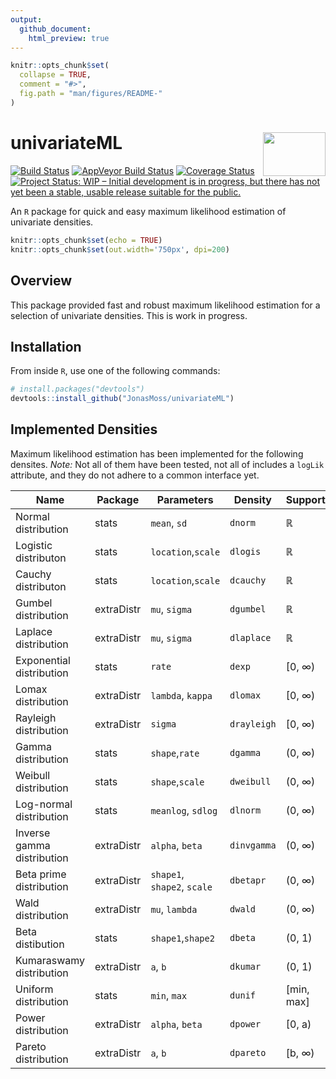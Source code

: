 ```yaml
---
output:
  github_document:
    html_preview: true
---
```


<!-- README.md is generated from README.Rmd. Please edit that file -->

```r
knitr::opts_chunk$set(
  collapse = TRUE,
  comment = "#>",
  fig.path = "man/figures/README-"
)
```

# univariateML <img src="man/figures/logo.png" align="right" width="100" height="70" />
[![Build Status](https://travis-ci.org/JonasMoss/univariateML.svg?branch=master)](https://travis-ci.org/JonasMoss/univariateML)
[![AppVeyor Build Status](https://ci.appveyor.com/api/projects/status/github/JonasMoss/univariateML?branch=master&svg=true)](https://ci.appveyor.com/project/JonasMoss/univariateML)
[![Coverage Status](https://codecov.io/gh/JonasMoss/univariateML/branch/master/graph/badge.svg)](https://codecov.io/gh/JonasMoss/univariateML?branch=master)
[![Project Status: WIP – Initial development is in progress, but there has not yet been a stable, usable release suitable for the public.](https://www.repostatus.org/badges/latest/wip.svg)](https://www.repostatus.org/#wip)

An `R` package for quick and easy maximum likelihood estimation of univariate densities.
```r
knitr::opts_chunk$set(echo = TRUE)
knitr::opts_chunk$set(out.width='750px', dpi=200)
```

## Overview
This package provided fast and robust maximum likelihood estimation for a 
selection of univariate densities. This is work in progress.

## Installation
From inside `R`, use one of the following commands:
```r
# install.packages("devtools")
devtools::install_github("JonasMoss/univariateML")
```

## Implemented Densities
Maximum likelihood estimation has been implemented for the following densites.
*Note:* Not all of them have been tested, not all of includes a `logLik` 
attribute, and they do not adhere to a common interface yet.

| Name                       | Package    | Parameters                  | Density     | Support    |
|----------------------------|------------|-----------------------------|-------------|------------|
| Normal distribution        | stats      | `mean`, `sd`                | `dnorm`     | ℝ          | 
| Logistic distributon       | stats      | `location`,`scale`          | `dlogis`    | ℝ          |
| Cauchy distributon         | stats      | `location`,`scale`          | `dcauchy`   | ℝ          |
| Gumbel distribution        | extraDistr | `mu`, `sigma`               | `dgumbel`   | ℝ          |
| Laplace distribution       | extraDistr | `mu`, `sigma`               | `dlaplace`  | ℝ          |
| Exponential distribution   | stats      | `rate`                      | `dexp`      | [0, ∞)     |
| Lomax distribution         | extraDistr | `lambda`, `kappa`           | `dlomax`    | [0, ∞)     |
| Rayleigh distribution      | extraDistr | `sigma`                     | `drayleigh` | [0, ∞)     |
| Gamma distribution         | stats      | `shape`,`rate`              | `dgamma`    | (0, ∞)     |
| Weibull distribution       | stats      | `shape`,`scale`             | `dweibull`  | (0, ∞)     |
| Log-normal distribution    | stats      | `meanlog`, `sdlog`          | `dlnorm`    | (0, ∞)     |
| Inverse gamma distribution | extraDistr | `alpha`, `beta`             | `dinvgamma` | (0, ∞)     |
| Beta prime distribution    | extraDistr | `shape1`, `shape2`, `scale` | `dbetapr`   | (0, ∞)     |
| Wald distribution          | extraDistr | `mu`, `lambda`              | `dwald`     | (0, ∞)     |
| Beta distibution           | stats      | `shape1`,`shape2`           | `dbeta`     | (0, 1)     | 
| Kumaraswamy distribution   | extraDistr | `a`, `b`                    | `dkumar`    | (0, 1)     |
| Uniform distribution       | stats      | `min`, `max`                | `dunif`     | [min, max] |
| Power distribution         | extraDistr | `alpha`, `beta`             | `dpower`    | [0, a)     |
| Pareto distribution        | extraDistr | `a`, `b`                    | `dpareto`   | [b, ∞)     |

